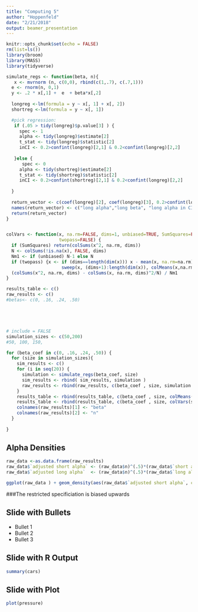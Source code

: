 ```yaml
---
title: "Computing 5"
author: "Hoppenfeld"
date: "2/21/2018"
output: beamer_presentation
---
```


```r
knitr::opts_chunk$set(echo = FALSE)
rm(list=ls())
library(broom)
library(MASS)
library(tidyverse)
```



```r

simulate_regs <- function(beta, n){
   x <- mvrnorm (n, c(0,0), rbind(c(1,.7), c(.7,1)))
  e <- rnorm(n, 0,1)
  y <- .2 * x[,1] +  e  + beta*x[,2] 
  
  longreg <-lm(formula = y ~ x[, 1] + x[, 2])
  shortreg <-lm(formula = y ~ x[, 1])

  #pick regression:
   if (.05 > tidy(longreg)$p.value[3] ) {
     spec <- 1
     alpha <- tidy(longreg)$estimate[2]
     t_stat <- tidy(longreg)$statistic[2]
     inCI <- 0.2>confint(longreg)[2,1] & 0.2<confint(longreg)[2,2]
     
   }else {
      spec <- 0
     alpha <- tidy(shortreg)$estimate[2]
     t_stat <- tidy(shortreg)$statistic[2]
     inCI <- 0.2>confint(shortreg)[2,1] & 0.2<confint(longreg)[2,2]  
    
  }
  
  return_vector <- c(coef(longreg)[2], coef(longreg)[3], 0.2>confint(longreg)[2,1] & 0.2<confint(longreg)[2,2], coef(shortreg)[2], 0.2>confint(shortreg)[2,1] & 0.2<confint(shortreg)[2,2], spec, alpha, t_stat, inCI)
  names(return_vector) <- c("long alpha","long beta", "long alpha in CI", "short alpha" , "short alpha in CI", "Specification", "everyday alpha", "everyday t", "everday in CI" )
  return(return_vector)
}


colVars <- function(x, na.rm=FALSE, dims=1, unbiased=TRUE, SumSquares=FALSE,
                    twopass=FALSE) {
  if (SumSquares) return(colSums(x^2, na.rm, dims))
  N <- colSums(!is.na(x), FALSE, dims)
  Nm1 <- if (unbiased) N-1 else N
  if (twopass) {x <- if (dims==length(dim(x))) x - mean(x, na.rm=na.rm) else
                     sweep(x, (dims+1):length(dim(x)), colMeans(x,na.rm,dims))}
  (colSums(x^2, na.rm, dims) - colSums(x, na.rm, dims)^2/N) / Nm1
}
```



```r
results_table <- c()
raw_results <- c()
#betas<- c(0, .16, .24, .50)





# include = FALSE
simulation_sizes <- c(50,200)
#50, 100, 150, 

for (beta_coef in c(0, .16, .24, .50)) {
  for (size in simulation_sizes){
    sim_results <- c()
    for (i in seq(20)) {
      simulation <- simulate_regs(beta_coef, size)
      sim_results <- rbind( sim_results, simulation )
      raw_results <- rbind(raw_results, c(beta_coef , size, simulation ))
    }
    results_table <- rbind(results_table, c(beta_coef , size, colMeans(sim_results)))
    results_table <- rbind(results_table, c(beta_coef , size, colVars(sim_results)))
    colnames(raw_results)[1] <- "beta"
    colnames(raw_results)[2] <- "n"
  }
  
}
```

## Alpha Densities
```r
raw_data <-as.data.frame(raw_results)
raw_data$`adjusted short alpha` <- (raw_data$n)^(.5)*(raw_data$`short alpha` - .2)
raw_data$`adjusted long alpha`  <- (raw_data$n)^(.5)*(raw_data$`long alpha` - .2)

```


```r
ggplot(raw_data ) + geom_density(aes(raw_data$`adjusted short alpha`, color = "Restricted")) +geom_density(aes(raw_data$`adjusted long alpha`, color = "Unrestricted")) + facet_grid(raw_data$n~raw_data$beta)
```

###The restricted specificiation is biased upwards

## Slide with Bullets

- Bullet 1
- Bullet 2
- Bullet 3

## Slide with R Output

```r
summary(cars)
```

## Slide with Plot

```r
plot(pressure)
```

